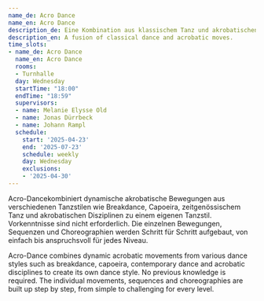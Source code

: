 ```yaml
---
name_de: Acro Dance
name_en: Acro Dance
description_de: Eine Kombination aus klassischem Tanz und akrobatischen Elementen.
description_en: A fusion of classical dance and acrobatic moves.
time_slots:
- name_de: Acro Dance
  name_en: Acro Dance
  rooms:
  - Turnhalle
  day: Wednesday
  startTime: "18:00"
  endTime: "18:59"
  supervisors:
  - name: Melanie Elysse Old
  - name: Jonas Dürrbeck
  - name: Johann Rampl
  schedule:
    start: '2025-04-23'
    end: '2025-07-23'
    schedule: weekly
    day: Wednesday
    exclusions:
    - '2025-04-30'
---
```


<Locale value="de">
 

 Acro-Dancekombiniert dynamische akrobatische Bewegungen aus verschiedenen
Tanzstilen wie Breakdance, Capoeira, zeitgenössischem Tanz und akrobatischen
Disziplinen zu einem eigenen Tanzstil. Vorkenntnisse sind nicht erforderlich.
Die einzelnen Bewegungen, Sequenzen und Choreographien werden Schritt für
Schritt aufgebaut, von einfach bis anspruchsvoll für jedes Niveau.

</Locale>
<Locale value="en">
 

 Acro-Dance combines dynamic acrobatic movements from various dance styles such
as breakdance, capoeira, contemporary dance and acrobatic disciplines to create
its own dance style. No previous knowledge is required. The individual
movements, sequences﻿ and choreographies are built up step by step, from simple
to challenging for every level.

</Locale>
